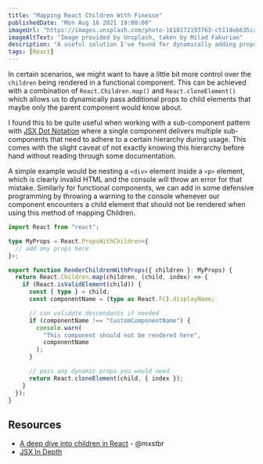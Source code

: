 ```yaml
---
title: "Mapping React Children With Finesse"
publishedDate: "Mon Aug 16 2021 19:00:00"
imageUrl: "https://images.unsplash.com/photo-1618172193763-c511deb635ca?ixlib=rb-1.2.1&ixid=MnwxMjA3fDB8MHxwaG90by1wYWdlfHx8fGVufDB8fHx8&auto=format&fit=crop&w=1528&q=80"
imageAltText: "Image provided by Unsplash, taken by Milad Fakurian"
description: "A useful solution I've found for dynamically adding props and validating implicitly rendered React children."
tags: [React]
---
```


In certain scenarios, we might want to have a little bit more control over the
`children` being rendered in a functional component. This can be achieved with a
combination of `React.Children.map()` and `React.cloneElement()` which allows us
to dynamically pass additional props to child elements that maybe only the parent
component would know about.

I found this to be quite useful when working with a sub-component pattern with
[JSX Dot Notation](https://reactjs.org/docs/jsx-in-depth.html#using-dot-notation-for-jsx-type)
where a single component delivers multiple sub-components that need to adhere to a
certain hierarchy during usage. This comes with the slight caveat of not exactly
knowing this hierarchy before hand without reading through some documentation.

A simple example would be nesting a `<div>` element inside a `<p>` element, which
is clearly invalid HTML and the console will throw an error for that mistake. 
Similarly for functional components, we can add in some defensive programming by
throwing a warning to the console whenever our component encounters a child 
element that should not be rendered when using this method of mapping Children.

```typescript showLineNumbers
import React from "react";

type MyProps = React.PropsWithChildren<{
  // add any props here
}>;

export function RenderChildrenWithProps({ children }: MyProps) {
  return React.Children.map(children, (child, index) => {
    if (React.isValidElement(child)) {
      const { type } = child;
      const componentName = (type as React.FC).displayName;

      // can validate descendants if needed
      if (componentName !== "CustomComponentName") {
        console.warn(
          "This component should not be rendered here",
          componentName
        );
      }

      // pass any dynamic props you would need
      return React.cloneElement(child, { index });
    }
  });
}
```

## Resources

- [A deep dive into children in React](https://mxstbr.blog/2017/02/react-children-deepdive/) - @mxstbr
- [JSX In Depth](https://reactjs.org/docs/jsx-in-depth.html)